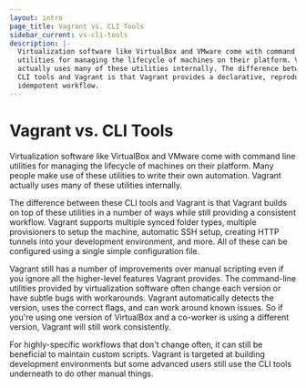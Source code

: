 ```yaml
---
layout: intro
page_title: Vagrant vs. CLI Tools
sidebar_current: vs-cli-tools
description: |-
  Virtualization software like VirtualBox and VMware come with command line
  utilities for managing the lifecycle of machines on their platform. Vagrant
  actually uses many of these utilities internally. The difference between these
  CLI tools and Vagrant is that Vagrant provides a declarative, reproducible,
  idempotent workflow.
---
```


# Vagrant vs. CLI Tools

Virtualization software like VirtualBox and VMware come with command line
utilities for managing the lifecycle of machines on their platform. Many
people make use of these utilities to write their own automation. Vagrant
actually uses many of these utilities internally.

The difference between these CLI tools and Vagrant is that Vagrant builds
on top of these utilities in a number of ways while still providing a
consistent workflow. Vagrant supports multiple synced folder types, multiple
provisioners to setup the machine, automatic SSH setup, creating HTTP tunnels
into your development environment, and more. All of these can be configured
using a single simple configuration file.

Vagrant still has a number of improvements over manual scripting even if you
ignore all the higher-level features Vagrant provides. The command-line
utilities provided by virtualization software often change each version
or have subtle bugs with workarounds. Vagrant automatically detects the
version, uses the correct flags, and can work around known issues. So if
you're using one version of VirtualBox and a co-worker is using a different
version, Vagrant will still work consistently.

For highly-specific workflows that don't change often, it can still be
beneficial to maintain custom scripts. Vagrant is targeted at building
development environments but some advanced users still use the CLI tools
underneath to do other manual things.

